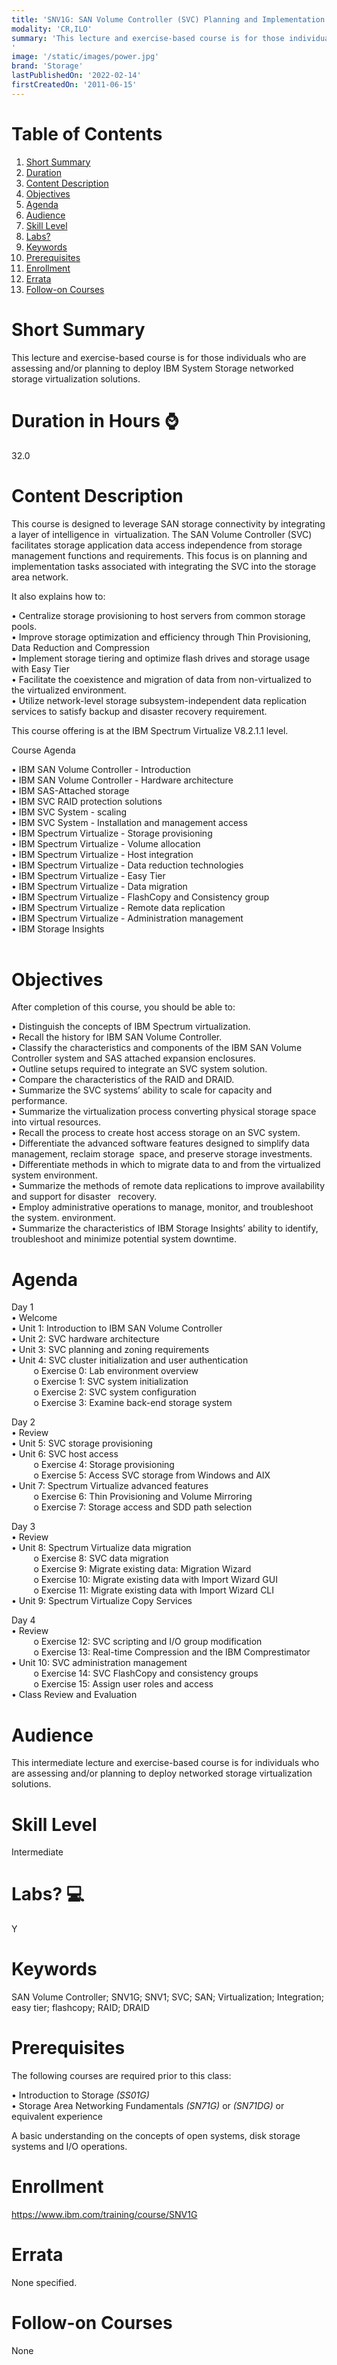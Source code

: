 ```yaml
---
title: 'SNV1G: SAN Volume Controller (SVC) Planning and Implementation Workshop'
modality: 'CR,ILO'
summary: 'This lecture and exercise-based course is for those individuals who are assessing and/or planning to deploy IBM System Storage networked storage virtualization solutions.
'
image: '/static/images/power.jpg'
brand: 'Storage'
lastPublishedOn: '2022-02-14'
firstCreatedOn: '2011-06-15'
---
```

# Table of Contents
1.  [Short Summary](#short-summary)
2.  [Duration](#duration-in-hours-)
3.  [Content Description](#content-description)
4.  [Objectives](#objectives)
5.  [Agenda](#agenda)
6.  [Audience](#audience)
7.  [Skill Level](#skill-level)
8.  [Labs?](#labs-)
9.  [Keywords](#keywords)
10. [Prerequisites](#prerequisites)
11. [Enrollment](#enrollment)
12. [Errata](#errata)
13. [Follow-on Courses](#follow-on-courses)

# Short Summary
This lecture and exercise-based course is for those individuals who are assessing and/or planning to deploy IBM System Storage networked storage virtualization solutions.


# Duration in Hours ⌚
32.0

# Content Description
This course is designed to leverage SAN storage connectivity by integrating a layer of intelligence in  virtualization. The SAN Volume Controller (SVC) facilitates storage application data access independence from storage management functions and requirements. This focus is on planning and implementation tasks associated with integrating the SVC into the storage area network. 

It also explains how to:

• Centralize storage provisioning to host servers from common storage pools.  
• Improve storage optimization and efficiency through Thin Provisioning, Data Reduction and Compression   
• Implement storage tiering and optimize flash drives and storage usage with Easy Tier  
• Facilitate the coexistence and migration of data from non-virtualized to the virtualized environment.   
• Utilize network-level storage subsystem-independent data replication services to satisfy backup and disaster recovery requirement.

This course offering is at the IBM Spectrum Virtualize V8.2.1.1 level.

Course Agenda

• IBM SAN Volume Controller - Introduction  
• IBM SAN Volume Controller - Hardware architecture   
• IBM SAS-Attached storage  
• IBM SVC RAID protection solutions  
• IBM SVC System - scaling  
• IBM SVC System - Installation and management access  
• IBM Spectrum Virtualize - Storage provisioning  
• IBM Spectrum Virtualize - Volume allocation  
• IBM Spectrum Virtualize - Host integration  
• IBM Spectrum Virtualize - Data reduction technologies  
• IBM Spectrum Virtualize - Easy Tier  
• IBM Spectrum Virtualize - Data migration  
• IBM Spectrum Virtualize - FlashCopy and Consistency group  
• IBM Spectrum Virtualize - Remote data replication  
• IBM Spectrum Virtualize - Administration management  
• IBM Storage Insights  
 



# Objectives
After completion of this course, you should be able to:

• Distinguish the concepts of IBM Spectrum virtualization.  
• Recall the history for IBM SAN Volume Controller.  
• Classify the characteristics and components of the IBM SAN Volume Controller system and SAS attached expansion enclosures.  
• Outline setups required to integrate an SVC system solution.  
• Compare the characteristics of the RAID and DRAID.  
• Summarize the SVC systems’ ability to scale for capacity and performance.   
• Summarize the virtualization process converting physical storage space into virtual resources.  
• Recall the process to create host access storage on an SVC system.  
• Differentiate the advanced software features designed to simplify data management, reclaim storage  space, and preserve storage investments.  
• Differentiate methods in which to migrate data to and from the virtualized system environment.  
• Summarize the methods of remote data replications to improve availability and support for disaster   recovery.  
• Employ administrative operations to manage, monitor, and troubleshoot the system. environment.   
• Summarize the characteristics of IBM Storage Insights’ ability to identify, troubleshoot and minimize potential system downtime.



# Agenda
Day 1  
• Welcome  
• Unit 1: Introduction to IBM SAN Volume Controller  
• Unit 2: SVC hardware architecture  
• Unit 3: SVC planning and zoning requirements  
• Unit 4: SVC cluster initialization and user authentication  
         o Exercise 0: Lab environment overview  
         o Exercise 1: SVC system initialization  
         o Exercise 2: SVC system configuration  
         o Exercise 3: Examine back-end storage system

Day 2  
• Review  
• Unit 5: SVC storage provisioning  
• Unit 6: SVC host access  
         o Exercise 4: Storage provisioning  
         o Exercise 5: Access SVC storage from Windows and AIX  
• Unit 7: Spectrum Virtualize advanced features  
         o Exercise 6: Thin Provisioning and Volume Mirroring  
         o Exercise 7: Storage access and SDD path selection

Day 3  
• Review  
• Unit 8: Spectrum Virtualize data migration  
         o Exercise 8: SVC data migration  
         o Exercise 9: Migrate existing data: Migration Wizard  
         o Exercise 10: Migrate existing data with Import Wizard GUI  
         o Exercise 11: Migrate existing data with Import Wizard CLI  
• Unit 9: Spectrum Virtualize Copy Services

Day 4  
• Review  
         o Exercise 12: SVC scripting and I/O group modification  
         o Exercise 13: Real-time Compression and the IBM Comprestimator  
• Unit 10: SVC administration management  
         o Exercise 14: SVC FlashCopy and consistency groups  
         o Exercise 15: Assign user roles and access  
• Class Review and Evaluation



# Audience
This intermediate lecture and exercise-based course is for individuals who are assessing and/or planning to deploy networked storage virtualization solutions.



# Skill Level
Intermediate        

# Labs? 💻
Y

# Keywords
SAN Volume Controller; SNV1G; SNV1; SVC; SAN; Virtualization; Integration; easy tier; flashcopy; RAID; DRAID

# Prerequisites
The following courses are required prior to this class:

• Introduction to Storage *(SS01G)*  
• Storage Area Networking Fundamentals *(SN71G)* or *(SN71DG)* or equivalent experience

A basic understanding on the concepts of open systems, disk storage systems and I/O operations.



# Enrollment
https://www.ibm.com/training/course/SNV1G

# Errata
None specified.

# Follow-on Courses
None

